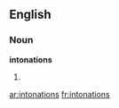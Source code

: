 ==English==

===Noun===
'''intonations'''

# {{plural of|[[intonation]]}}

[[ar:intonations]]
[[fr:intonations]]